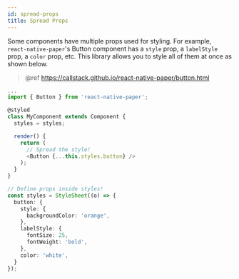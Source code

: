 ```yaml
---
id: spread-props
title: Spread Props
---
```


Some components have multiple props used for styling. For example, `react-native-paper`'s Button component has a `style` prop, a `labelStyle` prop, a `color` prop, etc. This library allows you to style all of them at once as shown below.

> @ref https://callstack.github.io/react-native-paper/button.html

```ts
...
import { Button } from 'react-native-paper';

@styled
class MyComponent extends Component {
  styles = styles;

  render() {
    return (
      // Spread the style!
      <Button {...this.styles.button} />
    );
  }
}

// Define props inside styles!
const styles = StyleSheet((o) => {
  button: {
    style: {
      backgroundColor: 'orange',
    },
    labelStyle: {
      fontSize: 25,
      fontWeight: 'bold',
    },
    color: 'white',
  }
});
```
